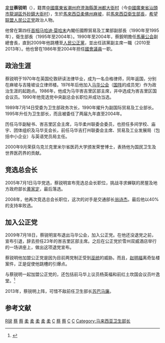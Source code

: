 {{Blpsources|time=2019-12-15T18:58:55+00:00}}
{{Infobox officeholder
| honorific-prefix = [[拿督|拿督]]
| name = 蔡锐明
| original_name = 
| honorific-suffix = 
| image = ChuaJuiMeng.jpg
| image_wide = 
| caption = 

| office = {{MAS}}[[马来西亚卫生部|卫生部长]]
| term_start = 1995年5月4日
| term_end = 2004年3月26日
| monarch = <sup>[[马来西亚最高元首|最高元首]]</sup>[[端姑查法|端姑查法]]<br><sup>[[马来西亚最高元首|最高元首]]</sup>[[苏丹沙拉胡丁·阿都阿兹沙|苏丹沙拉胡丁·阿都阿兹沙]]<br><sup>[[马来西亚最高元首|最高元首]]</sup>[[端姑赛西拉祖丁|端姑赛西拉祖丁]]
| primeminister = [[马哈迪·莫哈末|马哈迪·莫哈末]]<br>[[阿都拉·巴达威|阿都拉·巴达威]]
| deputy = {{tsl|en|Siti Zaharah Sulaiman|茜蒂扎哈拉}}<small>（1995-1999）</small><br>{{tsl|en|Mohd Ali Rustam|莫哈末阿里}}<small>（1999）</small><br>{{tsl|ms|Suleiman Mohamed|苏雷曼·莫哈末}}<small>（1999-2004）</small>
| predecessor = {{tsl|en|Lee Kim Sai|李金狮}}（[[国阵|国阵]][[马华公会|马华公会]]）
| successor = [[蔡细历|蔡细历]]（[[国阵|国阵]][[马华公会|马华公会]]）

| parliament1 = 马来西亚国会下议院
| constituency_MP1 = {{pc|峇吉里}}
| term_start1 = {{pmd|7a}}
| term_end1 = {{pmd|11b}}
| predecessor1 = '''初创选区'''
| successor1 = [[余德华|余德华]]（[[人民联盟_(马来西亚)|民联]][[民行党|行动党]]）
| majority1 = 1,105（[[1986年马来西亚大选|1986]]）<br>3,111（[[1990年马来西亚大选|1990]]）<br>12,318（[[1995年马来西亚大选|1995]]）<br>13,360（[[1999年马来西亚大选|1999]]）<br>19,059（[[2004年马来西亚大选|2004]]）

| office2 = {{公正党}}副主席
| term_start2 = 2010年12月19日
| term_end2 = 2014年8月20日
| 1blankname2 = 主席
| 1namedata2 = [[旺阿兹莎|旺阿兹莎]]
| predecessor2 = 
| successor2 = 

| office3 = {{马华公会}}副总会长
| term_start3 = 1990年
| term_end3 = 2005年
| 1blankname3 = 总会长
| 1namedata3 = [[林良实|林良实]]<small>（1990-2003）</small><br>[[黄家定|黄家定]]<small>（2003-2005）</small>
| predecessor3 =
| successor3 = 

| gender = 男性
| othername = Chua Jui Meng<small>（身份证名字）</small>
| birth_date = {{birth date and age|1943|10|22|df=y}}
| birth_place = {{flagicon|Malaysia|1895}} [[马来联邦|马来联邦]] {{Johor}}[[麻坡县|麻坡县]]
| death_date = 
| death_place = 
| resting_place = 
| native place = [[潮州府|潮州府]][[澄海縣|澄海縣]]蓬洲都大衙村（今[[汕頭市|汕頭市]][[龍湖區|龍湖區]][[外砂鎮|外砂鎮]][[大衙村|大衙村]]）
| nationality = {{MYS}}
| party = {{希盟}}<br>{{公正党}}<small>（2009- ）</small>
| otherparty = {{马华公会}}<small>（1976-2009）</small>
| spouse = Datin Honey Hum Chun Bang
| children = 5人<br>蔡达伦<br>蔡英伟<br>蔡祖伟
| parents = 
| relations = 
| residence = 
| occupation = [[政治人物|政治人物]]、[[律师|律师]]
| profession = 
| alma_mater = 
| religion = [[基督教|基督教]] <ref>{{cite news |title=曾官拜部长 现传递福音-蔡锐明成“现代驱魔人”？ |url=http://www.enanyang.my/news/20180819/【独家】曾官拜部长-现传递福音br-蔡锐明成现/ |work=南洋商报 |date=2018-08-19 |accessdate=2020-09-18 |archive-date=2019-12-02 |archive-url=https://web.archive.org/web/20191202024722/http://www.enanyang.my/news/20180819/%E3%80%90%E7%8B%AC%E5%AE%B6%E3%80%91%E6%9B%BE%E5%AE%98%E6%8B%9C%E9%83%A8%E9%95%BF-%E7%8E%B0%E4%BC%A0%E9%80%92%E7%A6%8F%E9%9F%B3br-%E8%94%A1%E9%94%90%E6%98%8E%E6%88%90%E7%8E%B0 |dead-url=no }}</ref>
| website = 
| signature = 
| footnotes = 
}}

[[拿督|拿督]]'''蔡锐明'''（{{bd|1943年|10月22日}}），籍貫[[中國|中國]][[廣東省|廣東省]][[潮州府|潮州府]][[澄海縣|澄海縣]][[蓬洲都|蓬洲都]][[大衙村|大衙村]]（今[[中國|中國]][[廣東省|廣東省]][[汕頭市|汕頭市]][[龍湖區|龍湖區]][[外砂鎮|外砂鎮]][[大衙村|大衙村]]），生於[[馬來西亞|馬來西亞]][[柔佛州|柔佛州]][[麻坡|麻坡]]，前[[馬來西亞|馬來西亞]][[衛生部長|衛生部長]]，[[希望联盟|希望联盟]][[人民公正党|人民公正党]]政治人物。{{cn}}

他曾在第四任[[马来西亚首相|首相]][[马哈迪·莫哈末|马哈迪·莫哈末]]內閣任國際貿易及工業部副部長（1990年至1995年），衛生部長（1995年至2004年）。1990年至2004年，蔡銳明擔任[[馬華公会|馬華公会]]副總會長，直到2009年他跳槽至[[人民公正黨|人民公正黨]]，並出任該黨副主席一職（2010至2013年）。他也曾在1986年至2004年担任{{pc|峇吉里}}[[马来西亚下议员|國會議員]]一职。{{cn}}

==政治生涯==
蔡锐明于1970年在英国伦敦研读法律毕业，成为一名合格律师，同年返国，分别在麻坡与吉隆坡设立律师楼。1976年后他加入[[马华公会|马华公会]]（[[国阵|国阵]]的成员党）作为政治生涯的起跑点。1986年，他成为马华峇吉里区部主席，并中选成为峇吉里区国会议员。1990年他竞选党中央副总会长职位并成功当选。{{cn}}

1989年7月14日受委为卫生部政务次长，1990年擢升为副国际贸易及工业部长。1995年升任为卫生部长，而且被委任了两届九年直至2004年。{{cn}}

历任马华副秘书、峇吉里区会主席，马华柔州联委会委员，也担任多间学校、庙宇、团体组织及马华支会长，前任马华吉打州联委会主席、贸易及工业发展局（包括中小企业）与英语党员局主任。{{cn}}

2000年9月荣获乌克兰克里米尔省医药大学颁发荣誉博士，表扬他为国民卫生及世界医药界的贡献。{{cn}}

==竞选总会长==
2005年7月1日马华党选，蔡锐明宣布竞选总会长职位，挑战寻求蝉联的房屋及地方政府部长[[黄家定|黄家定]]，最后落选。{{cn}}

2008年，他再次竞选总会长职位，这次的对手是交通部长[[翁诗杰|翁诗杰]]。最后他以40%的支持率败选。{{cn}}

==加入公正党==
2009年7月18日，蔡锐明宣布退出马华公会，加入公正党。在他还没退党之前，宣布引退，辞去担任23年的峇吉里区部主席。之后在公正党於雪州双威酒店举行的一场讲座上，做出这项退党宣布。{{cn}}

蔡锐明他加盟公正党是因为目前两党制正受到[[巫统|巫统]]的威胁。而且，[[赵明福|赵明福]]离奇坠楼案件，正是促使他跳槽的引爆点。{{cn}}

与蔡锐明一起加盟公正党的，还包括前马华上议员杨英福和前红土坎国会议员叶逸堂。<ref>{{cite news|date=2009-07-18|url=http://www.malaysiakini.com/news/108781|title=马华蔡锐明跳槽公正党|publisher=Malaysiakini|accessdate=2009-07-21|archive-date=2009-07-20|archive-url=https://web.archive.org/web/20090720221556/http://www.malaysiakini.com/news/108781|dead-url=no}}</ref>

2013年，蔡锐明上阵{{pc|昔加末}}，可惜不敌前任卫生部长[[苏巴马廉|苏巴马廉]]。

==参考文献==
{{Portal box|马来西亚}}
{{Reflist}}

{{Authority control}}

{{DEFAULTSORT:Chua蔡}}
[[Category:蔡姓|R锐]]
[[Category:马华公会副总会长|蔡]]
[[Category:前马华公会国会下议院议员|蔡]]
[[Category:马来西亚第7届国会议员|柔]]
[[Category:马来西亚第8届国会议员|柔]]
[[Category:马来西亚第9届国会议员|柔]]
[[Category:马来西亚第10届国会议员|柔]]
[[Category:马来西亚第11届国会议员|柔]]
[[Category:麻坡人|C]]
[[Category:马来西亚华人|蔡]]
[[Category:馬來西亞潮汕人|蔡]]
[[Category:馬來西亞律師|C]]
[[Category:馬來西亞新教徒|C]]
[[Category:马来西亚卫生部长|Category:马来西亚卫生部长]]